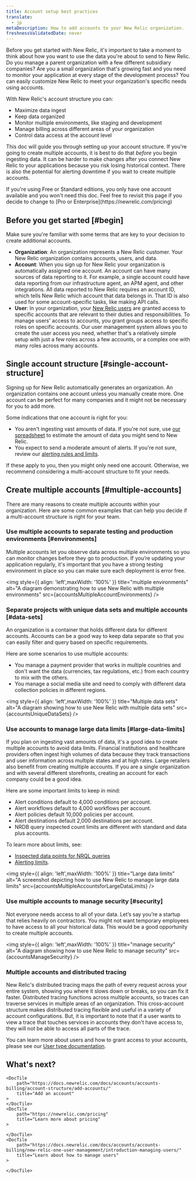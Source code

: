 ```yaml
---
title: Account setup best practices
translate:
  - jp
metaDescription: How to add accounts to your New Relic organization. 
freshnessValidatedDate: never
---
```






Before you get started with New Relic, it's important to take a moment to think about how you want to use the data you're about to send to New Relic. Do you manage a parent organization with a few different subsidiary companies? Are you a small organization that's growing fast and you need to monitor your application at every stage of the development process?  You can easily customize New Relic to meet your organization's specific needs using accounts. 

With New Relic's account structure you can:

* Maximize data ingest
* Keep data organized 
* Monitor multiple environments, like staging and development
* Manage billing across different areas of your organization
* Control data access at the account level

This doc will guide you through setting up your account structure. If you're going to create multiple accounts, it is best to do that _before_ you begin ingesting data. It can be harder to make changes after you connect New Relic to your applications because you risk losing historical context. There is also the potential for alerting downtime if you wait to create multiple accounts. 

<Callout variant="tip">
If you're using Free or Standard editions, you only have one account available and you won't need this doc. Feel free to revisit this page if you decide to change to [Pro or Enterprise](https://newrelic.com/pricing)
</Callout>

## Before you get started [#begin]

Make sure you're familiar with some terms that are key to your decision to create additional accounts.

* **Organization**:  An organization represents a New Relic customer. Your New Relic organization contains accounts, users, and data.
* **Account**: When you sign up for New Relic your organization is automatically assigned one account. An account can have many sources of data reporting to it. For example, a single account could have data reporting from our infrastructure agent, an APM agent, and other integrations. All data reported to New Relic requires an account ID, which tells New Relic which account that data belongs in. That ID is also used for some account-specific tasks, like making API calls. 
* **User**: In your organization, your [New Relic users](/docs/accounts/accounts-billing/new-relic-one-user-management/introduction-managing-users/) are granted access to specific accounts that are relevant to their duties and responsibilities. To manage users' access to accounts, you grant groups access to specific roles on specific accounts. Our user management system allows you to create the user access you need, whether that's a relatively simple setup with just a few roles across a few accounts, or a complex one with many roles across many accounts. 

## Single account structure [#single-account-structure]

Signing up for New Relic automatically generates an organization. An organization contains one account unless you manually create more. One account can be perfect for many companies and it might not be necessary for you to add more. 

Some indications that one account is right for you:
* You aren't ingesting vast amounts of data. If you're not sure, use [our spreadsheet](https://newrelic.com/blog/nerdlog/estimate-data-cost) to estimate the amount of data you might send to New Relic.
* You expect to send a moderate amount of alerts. If you're not sure, review our [alerting rules and limits](/docs/alerts-applied-intelligence/new-relic-alerts/learn-alerts/rules-limits-alerts).

If these apply to you, then you might only need one account. Otherwise, we recommend considering a multi-account structure to fit your needs.

## Create multiple accounts [#multiple-accounts]

There are many reasons to create multiple accounts within your organization. Here are some common examples that can help you decide if a multi-account structure is right for your team.

### Use multiple accounts to separate testing and production environments [#environments]

Multiple accounts let you observe data across multiple environments so you can monitor changes before they go to production. If you’re updating your application regularly, it's important that you have a strong testing environment in place so you can make sure each deployment is error free.

<img
    style={{ align: 'left',maxWidth: '100%' }}
    title="multiple environments"
    alt="A diagram demonstrating how to use New Relic with multiple environments"
    src={accountsMultipleAccountEnvironments}
/>

### Separate projects with unique data sets and multiple accounts [#data-sets]

An organization is a container that holds different data for different accounts. Accounts can be a good way to keep data separate so that you can easily filter and query based on specific requirements. 

Here are some scenarios to use multiple accounts:
* You manage a payment provider that works in multiple countries and don't want the data (currencies, tax regulations, etc.) from each country to mix with the others. 
* You manage a social media site and need to comply with different data collection policies in different regions.

<img
    style={{ align: 'left',maxWidth: '100%' }}
    title="Multiple data sets"
    alt="A diagram showing how to use New Relic with multiple data sets"
    src={accountsUniqueDataSets}
/>

### Use accounts to manage large data limits [#large-data-limits]

If you plan on ingesting vast amounts of data, it's a good idea to create multiple accounts to avoid data limits. Financial institutions and healthcare providers often ingest high volumes of data because they track transactions and user information across multiple states and at high rates. Large retailers also benefit from creating multiple accounts. If you are a single organization and with several different storefronts, creating an account for each company could be a good idea. 

Here are some important limits to keep in mind:

* Alert conditions default to 4,000 conditions per account.
* Alert workflows default to 4,000 workflows per account.
* Alert policies default 10,000 policies per account.
* Alert destinations default 2,000 destinations per account. 
* NRDB query inspected count limits are different with standard and data plus accounts.

To learn more about limits, see:
*  [Inspected data points for NRQL queries](/docs/query-your-data/nrql-new-relic-query-language/get-started/rate-limits-nrql-queries/#inspected-count-limits)
* [Alerting limits](docs/alerts-applied-intelligence/new-relic-alerts/learn-alerts/rules-limits-alerts/).

<img
    style={{ align: 'left',maxWidth: '100%' }}
    title="Large data limits"
    alt="A screenshot depicting how to use New Relic to manage large data limits"
    src={accountsMultipleAccountsforLargeDataLimits}
/>

### Use multiple accounts to manage security [#security]

Not everyone needs access to all of your data. Let’s say you’re a startup that relies heavily on contractors. You might not want temporary employees to have access to all your historical data. This would be a good opportunity to create multiple accounts. 

<img
    style={{ align: 'left',maxWidth: '100%' }}
    title="manage security"
    alt="A diagram showing how to use New Relic to manage security"
    src={accountsManageSecurity}
/>

### Multiple accounts and distributed tracing 

New Relic's distributed tracing maps the path of every request across your entire system, showing you where it slows down or breaks, so you can fix it faster. Distributed tracing functions across multiple accounts, so traces can traverse services in multiple areas of an organization. This cross-account structure makes distributed tracing flexible and useful in a variety of account configurations. But, it is important to note that if a user wants to view a trace that touches services in accounts they don't have access to, they will not be able to access all parts of the trace. 

You can learn more about users and how to grant access to your accounts, please see our [User type documentation](/docs/accounts/accounts-billing/new-relic-one-user-management/user-type/).

## What's next?

<DocTiles>

    <DocTile
        path="https://docs.newrelic.com/docs/accounts/accounts-billing/account-structure/add-accounts/"
        title="Add an account"
    >
    </DocTile>
    <DocTile
        path="https://newrelic.com/pricing"
        title="Learn more about pricing"
    >
        
    </DocTile>
    <DocTile
        path="https://docs.newrelic.com/docs/accounts/accounts-billing/new-relic-one-user-management/introduction-managing-users/"
        title="Learn about how to manage users"
    >
        
    </DocTile>

</DocTiles>